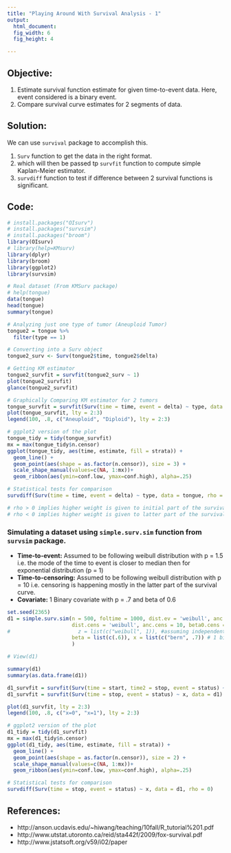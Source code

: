 ```yaml
---
title: "Playing Around With Survival Analysis - 1"
output: 
  html_document: 
  fig_width: 6
  fig_height: 4

---
```




## Objective: 

1. Estimate survival function estimate for given time-to-event data. Here, event considered is a binary event.
2. Compare survival curve estimates for 2 segments of data.


## Solution:

We can use `survival` package to accomplish this. 

1. `Surv` function to get the data in the right format.
2. which will then be passed tp `survfit` function to compute simple Kaplan-Meier estimator.
3. `survdiff` function to test if difference between 2 survival functions is significant.


## Code:

```r
# install.packages("OIsurv")
# install.packages("survsim")
# install.packages("broom")
library(OIsurv)
# library(help=KMsurv)
library(dplyr)
library(broom)
library(ggplot2)
library(survsim)
```


```r
# Real dataset (From KMSurv package)
# help(tongue)
data(tongue)
head(tongue)
summary(tongue)

# Analyzing just one type of tumor (Aneuploid Tumor)
tongue2 = tongue %>% 
  filter(type == 1) 

# Converting into a Surv object 
tongue2_surv <- Surv(tongue2$time, tongue2$delta)

# Getting KM estimator
tongue2_survfit = survfit(tongue2_surv ~ 1)
plot(tongue2_survfit)
glance(tongue2_survfit)

# Graphically Comparing KM estimator for 2 tumors
tongue_survfit = survfit(Surv(time = time, event = delta) ~ type, data = tongue)
plot(tongue_survfit, lty = 2:3)
legend(100, .8, c("Aneuploid", "Diploid"), lty = 2:3) 

# ggplot2 version of the plot
tongue_tidy = tidy(tongue_survfit)
mx = max(tongue_tidy$n.censor)
ggplot(tongue_tidy, aes(time, estimate, fill = strata)) + 
  geom_line() +
  geom_point(aes(shape = as.factor(n.censor)), size = 3) + 
  scale_shape_manual(values=c(NA, 1:mx))+
  geom_ribbon(aes(ymin=conf.low, ymax=conf.high), alpha=.25)

# Statistical tests for comparison
survdiff(Surv(time = time, event = delta) ~ type, data = tongue, rho = 0) # log-rank, default

# rho > 0 implies higher weight is given to initial part of the survival curve
# rho < 0 implies higher weight is given to latter part of the survival curve

```


### Simulating a dataset using `simple.surv.sim` function from `survsim` package.

* **Time-to-event:** Assumed to be following weibull distribution with p = 1.5 i.e. the mode of the time to event is closer to median then for exponential distribution (p = 1)
* **Time-to-censoring:** Assumed to be following weibull distribution with p = 10 i.e. censoring is happening mostly in the latter part of the survival curve.
* **Covariate:** 1 Binary covariate with p = .7 and beta of 0.6

```r
set.seed(2365)
d1 = simple.surv.sim(n = 500, foltime = 1000, dist.ev = 'weibull', anc.ev = 1.5, beta0.ev = 2, # event dist - weibull with p = 1.5
                     dist.cens = 'weibull', anc.cens = 10, beta0.cens = 2.01, # censoring dist - weibull with p = 10
#                      z = list(c("weibull", 1)), #assuming independent observations i.e. no within subject correlation 
                     beta = list(c(.6)), x = list(c("bern", .7)) # 1 binary covariate
                     )

# View(d1)

summary(d1)
summary(as.data.frame(d1))

d1_survfit = survfit(Surv(time = start, time2 = stop, event = status) ~ x, data = d1)
d1_survfit = survfit(Surv(time = stop, event = status) ~ x, data = d1) # same as above

plot(d1_survfit, lty = 2:3)
legend(100, .8, c("x=0", "x=1"), lty = 2:3) 

# ggplot2 version of the plot
d1_tidy = tidy(d1_survfit)
mx = max(d1_tidy$n.censor)
ggplot(d1_tidy, aes(time, estimate, fill = strata)) + 
  geom_line() +
  geom_point(aes(shape = as.factor(n.censor)), size = 2) + 
  scale_shape_manual(values=c(NA, 1:mx))+
  geom_ribbon(aes(ymin=conf.low, ymax=conf.high), alpha=.25)

# Statistical tests for comparison
survdiff(Surv(time = stop, event = status) ~ x, data = d1, rho = 0) 

```

## References:

* http://anson.ucdavis.edu/~hiwang/teaching/10fall/R_tutorial%201.pdf
* http://www.utstat.utoronto.ca/reid/sta442f/2009/fox-survival.pdf
* http://www.jstatsoft.org/v59/i02/paper  
  
